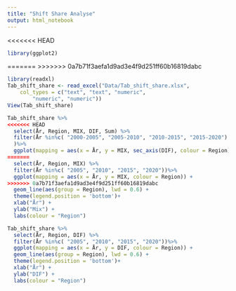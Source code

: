 ```yaml
---
title: "Shift Share Analyse"
output: html_notebook
---
```


<<<<<<< HEAD
```r
library(ggplot2)
```



=======
>>>>>>> 0a7b71f3aefa1d9ad3e4f9d251ff60b16819dabc
```r
library(readxl)
Tab_shift_share <- read_excel("Data/Tab_shift_share.xlsx", 
    col_types = c("text", "text", "numeric", 
        "numeric", "numeric"))
View(Tab_shift_share)
```

```r
Tab_shift_share %>%
<<<<<<< HEAD
  select(År, Region, MIX, DIF, Sum) %>%
  filter(År %in%c( "2000-2005", "2005-2010", "2010-2015", "2015-2020")
  )%>%
  ggplot(mapping = aes(x = År, y = MIX, sec_axis(DIF), colour = Region)) +
=======
  select(År, Region, MIX) %>%
  filter(År %in%c( "2005", "2010", "2015", "2020"))%>%
  ggplot(mapping = aes(x = År, y = MIX, colour = Region)) +
>>>>>>> 0a7b71f3aefa1d9ad3e4f9d251ff60b16819dabc
  geom_line(aes(group = Region), lwd = 0.6) +
  theme(legend.position = 'bottom')+
  xlab("År") +
  ylab("Mix") +
  labs(colour = "Region")
```

```r
Tab_shift_share %>%
  select(År, Region, DIF) %>%
  filter(År %in%c( "2005", "2010", "2015", "2020"))%>%
  ggplot(mapping = aes(x = År, y = DIF, colour = Region)) +
  geom_line(aes(group = Region), lwd = 0.6) +
  theme(legend.position = 'bottom')+
  xlab("År") +
  ylab("DIF") +
  labs(colour = "Region")
```





